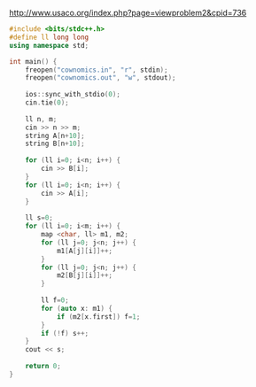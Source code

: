 http://www.usaco.org/index.php?page=viewproblem2&cpid=736

```cpp
#include <bits/stdc++.h>
#define ll long long
using namespace std;

int main() {
    freopen("cownomics.in", "r", stdin);
    freopen("cownomics.out", "w", stdout);
    
    ios::sync_with_stdio(0);
    cin.tie(0);
    
    ll n, m;
    cin >> n >> m;
    string A[n+10];
    string B[n+10];
    
    for (ll i=0; i<n; i++) {
        cin >> B[i];
    }
    for (ll i=0; i<n; i++) {
        cin >> A[i];
    }
    
    ll s=0;
    for (ll i=0; i<m; i++) {
        map <char, ll> m1, m2;
        for (ll j=0; j<n; j++) {
            m1[A[j][i]]++;
        }
        for (ll j=0; j<n; j++) {
            m2[B[j][i]]++;
        }
        
        ll f=0;
        for (auto x: m1) {
            if (m2[x.first]) f=1;
        }
        if (!f) s++; 
    }
    cout << s;
    
    return 0;
}
```
